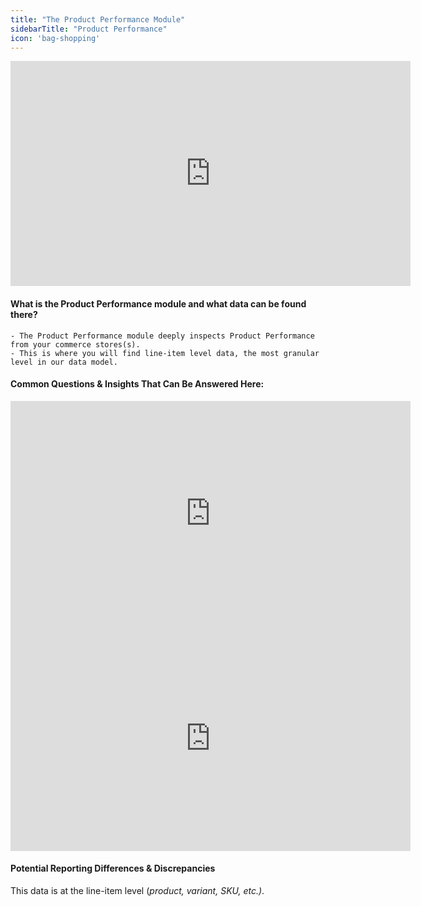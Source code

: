 ```yaml
---
title: "The Product Performance Module"
sidebarTitle: "Product Performance"
icon: 'bag-shopping'
---
```

<iframe width="640" height="360" src="https://www.loom.com/embed/b3690823857b4d8fa945f6fed6a992db?sid=4e9ce67f-5721-4eb5-aae6-6250003e2ecf" frameborder="0" webkitallowfullscreen mozallowfullscreen allowfullscreen></iframe>

#### What is the Product Performance module and what data can be found there?
    - The Product Performance module deeply inspects Product Performance from your commerce stores(s).
    - This is where you will find line-item level data, the most granular level in our data model.
#### Common Questions & Insights That Can Be Answered Here:
<AccordionGroup>
<Accordion title="How are specific products performing over time?">
<iframe width="640" height="360" src="https://www.loom.com/embed/e7b91adb64674023a76dfe26bdd39cf7?sid=95c836eb-09cd-4754-9fed-eb6b5e18b9ae" frameborder="0" webkitallowfullscreen mozallowfullscreen allowfullscreen></iframe>
</Accordion>
<Accordion title="Which product types are the best performing over time?">
<iframe width="640" height="360" src="https://www.loom.com/embed/a076d576a9e04ab5a159300925554df3?sid=4472f6f6-5429-49e4-b4d8-75133ebbab38" frameborder="0" webkitallowfullscreen mozallowfullscreen allowfullscreen></iframe>
</Accordion>
</AccordionGroup>

#### Potential Reporting Differences & Discrepancies
This data is at the line-item level (*product, variant, SKU, etc.)*.